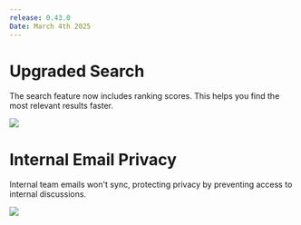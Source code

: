 ```yaml
---
release: 0.43.0
Date: March 4th 2025
---
```


# Upgraded Search

The search feature now includes ranking scores. This helps you find the most relevant results faster.

![](/images/releases/0.43.0/search-upgrade.png)

# Internal Email Privacy

Internal team emails won't sync, protecting privacy by preventing access to internal discussions.

![](/images/releases/0.43.0/email-privacy.png)